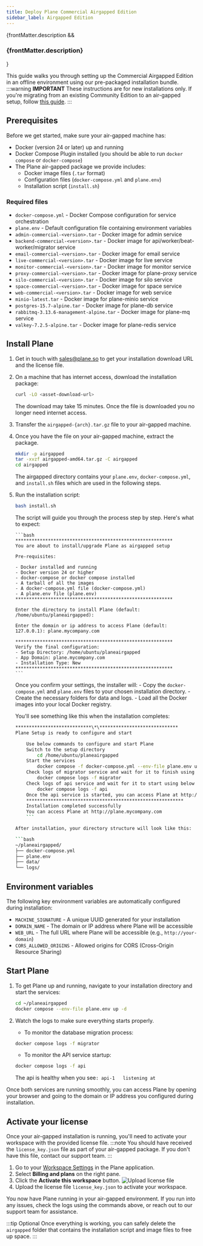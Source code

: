 ```yaml
---
title: Deploy Plane Commercial Airgapped Edition
sidebar_label: Airgapped Edition
---
```


{frontMatter.description && <h3 className="description">{frontMatter.description}</h3>}

This guide walks you through setting up the Commercial Airgapped Edition in an offline environment using our pre-packaged installation bundle.
:::warning
**IMPORTANT**
These instructions are for new installations only. If you're migrating from an existing Community Edition to an air-gapped setup, follow [this guide](/self-hosting/manage/upgrade/community-to-airgapped).
:::

## Prerequisites

Before we get started, make sure your air-gapped machine has:

- Docker (version 24 or later) up and running
- Docker Compose Plugin installed (you should be able to run `docker compose` or `docker-compose`)
- The Plane air-gapped package we provide includes:
  - Docker image files (`.tar` format)
  - Configuration files (`docker-compose.yml` and `plane.env`)
  - Installation script (`install.sh`)

### Required files

- `docker-compose.yml` - Docker Compose configuration for service orchestration
- `plane.env` - Default configuration file containing environment variables
- `admin-commercial-<version>.tar` - Docker image for admin service
- `backend-commercial-<version>.tar` - Docker image for api/worker/beat-worker/migrator service
- `email-commercial-<version>.tar` - Docker image for email service
- `live-commercial-<version>.tar` - Docker image for live service
- `monitor-commercial-<version>.tar` - Docker image for monitor service
- `proxy-commercial-<version>.tar` - Docker image for plane-proxy service
- `silo-commercial-<version>.tar` - Docker image for silo service
- `space-commercial-<version>.tar` - Docker image for space service
- `web-commercial-<version>.tar` - Docker image for web service
- `minio-latest.tar` - Docker image for plane-minio service
- `postgres-15.7-alpine.tar` - Docker image for plane-db service
- `rabbitmq-3.13.6-management-alpine.tar` - Docker image for plane-mq service
- `valkey-7.2.5-alpine.tar` - Docker image for plane-redis service

## Install Plane

1.  Get in touch with sales@plane.so to get your installation download URL and the license file.

2.  On a machine that has internet access, download the installation package:

    ```bash
    curl -LO <asset-download-url>
    ```

    The download may take 15 minutes. Once the file is downloaded you no longer need internet access.

3.  Transfer the `airgapped-{arch}.tar.gz` file to your air-gapped machine.

4.  Once you have the file on your air-gapped machine, extract the package.

    ```bash
    mkdir -p airgapped
    tar -xvzf airgapped-amd64.tar.gz -C airgapped
    cd airgapped
    ```

    The airgapped directory contains your `plane.env`, `docker-compose.yml`, and `install.sh` files which are used in the following steps.

5.  Run the installation script:

    ```bash
    bash install.sh
    ```

    The script will guide you through the process step by step. Here's what to expect:

        ```bash
        **********************************************************
        You are about to install/upgrade Plane as airgapped setup

        Pre-requisites:

        - Docker installed and running
        - Docker version 24 or higher
        - docker-compose or docker compose installed
        - A tarball of all the images
        - A docker-compose.yml file (docker-compose.yml)
        - A plane.env file (plane.env)
        **********************************************************

        Enter the directory to install Plane (default: /home/ubuntu/planeairgapped):

        Enter the domain or ip address to access Plane (default: 127.0.0.1): plane.mycompany.com

        **********************************************************
        Verify the final configuration:
        - Setup Directory: /home/ubuntu/planeairgapped
        - App Domain: plane.mycompany.com
        - Installation Type: New
        **********************************************************
        ```

    Once you confirm your settings, the installer will: - Copy the `docker-compose.yml` and `plane.env` files to your chosen installation directory. - Create the necessary folders for data and logs. - Load all the Docker images into your local Docker registry.

    You'll see something like this when the installation completes:

    ````bash
    ****************************\*\*****************************
    Plane Setup is ready to configure and start

        Use below commands to configure and start Plane
        Switch to the setup directory
            cd /home/ubuntu/planeairgapped
        Start the services
            docker compose -f docker-compose.yml --env-file plane.env up -d
        Check logs of migrator service and wait for it to finish using below command
            docker compose logs -f migrator
        Check logs of api service and wait for it to start using below command
            docker compose logs -f api
        Once the api service is started, you can access Plane at http://plane.mycompany.com
        **********************************************************
        Installation completed successfully
        You can access Plane at http://plane.mycompany.com
        ```

    After installation, your directory structure will look like this:

    ```bash
    ~/planeairgapped/
    ├── docker-compose.yml
    ├── plane.env
    ├── data/
    └── logs/
    ````

## Environment variables

The following key environment variables are automatically configured during installation:

- `MACHINE_SIGNATURE` - A unique UUID generated for your installation
- `DOMAIN_NAME` - The domain or IP address where Plane will be accessible
- `WEB_URL` - The full URL where Plane will be accessible (e.g., `http://your-domain`)
- `CORS_ALLOWED_ORIGINS` - Allowed origins for CORS (Cross-Origin Resource Sharing)

## Start Plane

1. To get Plane up and running, navigate to your installation directory and start the services:

   ```bash
   cd ~/planeairgapped
   docker compose --env-file plane.env up -d
   ```

2. Watch the logs to make sure everything starts properly.
   - To monitor the database migration process:

   ```bash
   docker compose logs -f migrator
   ```

   - To monitor the API service startup:

   ```bash
   docker compose logs -f api
   ```

   The api is healthy when you see`: api-1   listening at`

Once both services are running smoothly, you can access Plane by opening your browser and going to the domain or IP address you configured during installation.

## Activate your license

Once your air-gapped installation is running, you'll need to activate your workspace with the provided license file.
:::note
You should have received the `license_key.json` file as part of your air-gapped package. If you don't have this file, contact our support team.
:::

1. Go to your [Workspace Settings](https://docs.plane.so/core-concepts/workspaces/overview#workspace-settings) in the Plane application.
2. Select **Billing and plans** on the right pane.
3. Click the **Activate this workspace** button.
   ![Upload license file](/images/activate-license/upload-airgapped-license-file.webp)
4. Upload the license file `license_key.json` to activate your workspace.

You now have Plane running in your air-gapped environment. If you run into any issues, check the logs using the commands above, or reach out to our support team for assistance.

:::tip Optional
Once everything is working, you can safely delete the `airgapped` folder that contains the installation script and image files to free up space.
:::

